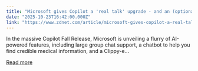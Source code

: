 ```yaml
---
title: "Microsoft gives Copilot a 'real talk' upgrade - and an (optional) cartoon face"
date: "2025-10-23T16:42:00.000Z"
link: "https://www.zdnet.com/article/microsoft-gives-copilot-a-real-talk-upgrade-and-an-optional-cartoon-face/"
---
```


In the massive Copilot Fall Release, Microsoft is unveiling a flurry of AI-powered features, including large group chat support, a chatbot to help you find credible medical information, and a Clippy-e...

[Read more](https://www.zdnet.com/article/microsoft-gives-copilot-a-real-talk-upgrade-and-an-optional-cartoon-face/)
